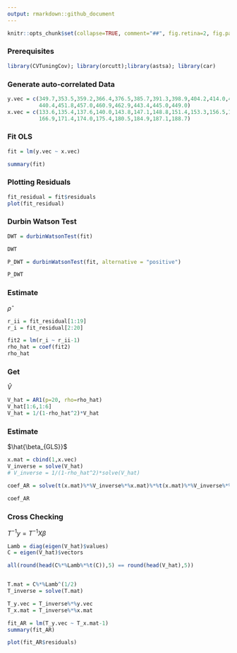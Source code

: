 ```yaml
---
output: rmarkdown::github_document
---
```


<!-- README.md is generated from README.Rmd. Please edit that file -->

```r
knitr::opts_chunk$set(collapse=TRUE, comment="##", fig.retina=2, fig.path = "README_figs/README-")
```

### Prerequisites
```r
library(CVTuningCov); library(orcutt);library(astsa); library(car)
```

### Generate auto-correlated Data
```r
y.vec = c(349.7,353.5,359.2,366.4,376.5,385.7,391.3,398.9,404.2,414.0,423.4,430.5,
          440.4,451.8,457.0,460.9,462.9,443.4,445.0,449.0)
x.vec = c(133.6,135.4,137.6,140.0,143.8,147.1,148.8,151.4,153.3,156.5,160.8,163.6,
          166.9,171.4,174.0,175.4,180.5,184.9,187.1,188.7)
```
### Fit OLS
```r
fit = lm(y.vec ~ x.vec)
```

```r
summary(fit)
```

### Plotting Residuals
```r
fit_residual = fit$residuals
plot(fit_residual)
```

### Durbin Watson Test
```r
DWT = durbinWatsonTest(fit)

DWT
```

```r
P_DWT = durbinWatsonTest(fit, alternative = "positive")

P_DWT
```

### Estimate 

$\hat{\rho}$

```r
r_ii = fit_residual[1:19]
r_i = fit_residual[2:20]

fit2 = lm(r_i ~ r_ii-1)
rho_hat = coef(fit2)
rho_hat
```
### Get 

$\hat{V}$

```r
V_hat = AR1(p=20, rho=rho_hat)
V_hat[1:6,1:6]
V_hat = 1/(1-rho_hat^2)*V_hat
```
### Estimate 

$\hat{\beta_{GLS}}$

```r

x.mat = cbind(1,x.vec)
V_inverse = solve(V_hat)
# V_inverse = 1/(1-rho_hat^2)*solve(V_hat)

coef_AR = solve(t(x.mat)%*%V_inverse%*%x.mat)%*%t(x.mat)%*%V_inverse%*%y.vec

coef_AR
```
### Cross Checking

$T^{-1}y = T^{-1}X\beta$

```r
Lamb = diag(eigen(V_hat)$values)
C = eigen(V_hat)$vectors

all(round(head(C%*%Lamb%*%t(C)),5) == round(head(V_hat),5))


T.mat = C%*%Lamb^(1/2) 
T_inverse = solve(T.mat)

T_y.vec = T_inverse%*%y.vec
T_x.mat = T_inverse%*%x.mat

fit_AR = lm(T_y.vec ~ T_x.mat-1)
summary(fit_AR)


```

```r
plot(fit_AR$residuals)
```
